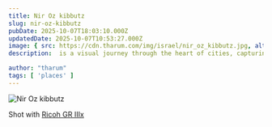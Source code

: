 ```yaml
---
title: Nir Oz kibbutz
slug: nir-oz-kibbutz
pubDate: 2025-10-07T18:03:10.000Z
updatedDate: 2025-10-07T10:53:27.000Z
image: { src: https://cdn.tharum.com/img/israel/nir_oz_kibbutz.jpg, alt: Nir Oz, positionx: 75%, positiony: 0% }
description:  is a visual journey through the heart of cities, capturing the everyday rhythm, resilience, and raw beauty found on its bustling streets.

author: "tharum"
tags: [ 'places' ]
---
```


![Nir Oz kibbutz](https://cdn.tharum.com/img/israel/_R002082.jpg "Nir Oz kibbutz")


Shot with [Ricoh GR IIIx](https://tharum.com/blog/ricoh-griiix-review/)
